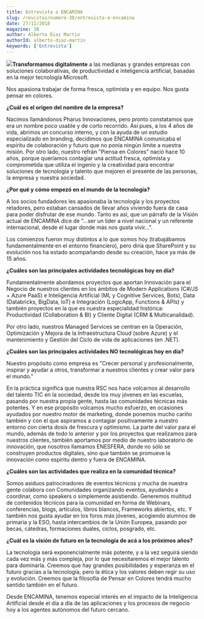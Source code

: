 ```yaml
---
title: Entrevista a ENCAMINA
slug: /revistas/numero-38/entrevista-a-encamina
date: 27/11/2018
magazine: 38
author: Alberto Diaz Martin
authorId: alberto-diaz-martin
keywords: ['Entrevista']
---
```



<ArticleHeader frontmatter={props.pageContext.frontmatter} />



![](/../images/partners/encamina.png#partner)**Transformamos digitalmente** a las medianas y grandes empresas con soluciones colaborativas, de productividad e inteligencia artificial, basadas en la mejor tecnología Microsoft.

Nos apasiona trabajar de forma fresca, optimista y en equipo. Nos gusta pensar en colores.

**¿Cuál es el origen del nombre de la empresa?**

Nacimos llamándonos Pharus Innovaciones, pero pronto constatamos que era un nombre poco usable y de corto recorrido. Así pues, a los 4 años de vida, abrimos un concurso interno, y con la ayuda de un estudio especializado en branding, decidimos que ENCAMINA comunicaba el espíritu de colaboración y futuro que no ponía ningún límite a nuestra misión. Por otro lado, nuestro refrán "Piensa en Colores" nació hace 10 años, porque queríamos contagiar una actitud fresca, optimista y comprometida que utiliza el ingenio y la creatividad para encontrar soluciones de tecnología y talento que mejoren el presente de las personas, la empresa y nuestra sociedad.

**¿Por qué y cómo empezó en el mundo de la tecnología?**

A los socios fundadores les apasionaba la tecnología y los proyectos retadores, pero estaban cansados de llevar años viviendo fuera de casa para poder disfrutar de ese mundo. Tanto es así, que un párrafo de la Visión actual de ENCAMINA dice de "…ser un líder a nivel nacional y un referente internacional, desde el lugar donde más nos gusta vivir…".

Los comienzos fueron muy distintos a lo que somos hoy (trabajábamos fundamentalmente en el entorno financiero), pero diría que SharePoint y su evolución nos ha estado acompañando desde su creación, hace ya más de 15 años.

**¿Cuáles son las principales actividades tecnológicas hoy en día?**

Fundamentalmente abordamos proyectos que aportan Innovación para el Negocio de nuestros clientes en los ámbitos de Modern Applications (C#/JS + Azure PaaS) e Inteligencia Artificial (ML y Cognitive Services, Bots), Data (Databricks, BigData, IoT) e Integración (LogicApp, Functions & APIs) y también proyectos en la que es nuestra especialidad histórica: Productividad (Collaboration & BI) y Cliente Digital (CRM & Multicanalidad).

Por otro lado, nuestros Managed Services se centran en la Operación, Optimización y Mejora de la Infraestructura Cloud (sobre Azure) y el mantenimiento y Gestión del Ciclo de vida de aplicaciones (en .NET).

**¿Cuáles son las principales actividades NO tecnológicas hoy en día?**

Nuestro propósito como empresa es "Crecer personal y profesionalmente, inspirar y ayudar a otros, transformar a nuestros clientes y crear valor para el mundo."

En la práctica significa que nuestra RSC nos hace volcarnos al desarrollo del talento TIC en la sociedad, desde los muy jóvenes en las escuelas, pasando por nuestra propia gente, hasta las comunidades técnicas más potentes. Y en ese propósito volcamos mucho esfuerzo, en ocasiones ayudados por nuestro motor de marketing, donde ponemos mucho cariño también y con el que aspiramos a contagiar positivamente a nuestro entorno con cierta dosis de frescura y optimismo. La parte del valor para el mundo, además de todo lo anterior y por los proyectos que realizamos para nuestros clientes, también aportamos por medio de nuestro laboratorio de innovación, que nosotros llamamos ENESFERA, donde no sólo se construyen productos digitales, sino que también se promueve la innovación como espíritu dentro y fuera de ENCAMINA.

**¿Cuáles son las actividades que realiza en la comunidad técnica?**

Somos asiduos patrocinadores de eventos técnicos y mucha de nuestra gente colabora con Comunidades organizando eventos, ayudando a coordinar, como speakers o simplemente asistiendo. Generemos multitud de contenidos técnicos para la comunidad en forma de Webinars, conferencias, blogs, artículos, libros blancos, Frameworks abiertos, etc. Y también nos gusta ayudar en los foros más jóvenes, acogiendo alumnos de primaria y la ESO, hasta intercambios de la Unión Europea, pasando por becas, cátedras, formaciones duales, ciclos, posgrado, etc.

**¿Cuál es la visión de futuro en la tecnología de acá a los próximos años?**

La tecnología será exponencialmente más potente, y a la vez seguirá siendo cada vez más y más compleja, por lo que necesitaremos el mejor talento para dominarla. Creemos que hay grandes posibilidades y esperanza en el futuro gracias a la tecnología, pero la ética y los valores deben regir su uso y evolución. Creemos que la filosofía de Pensar en Colores tendrá mucho sentido también en el futuro.

Desde ENCAMINA, tenemos especial interés en el impacto de la Inteligencia Artificial desde el día a día de las aplicaciones y los procesos de negocio hoy a los agentes autónomos del futuro cercano.​

